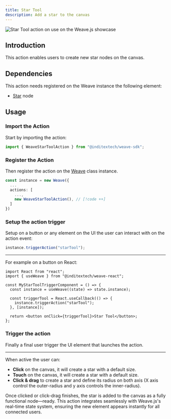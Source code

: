 ```yaml
---
title: Star Tool
description: Add a star to the canvas
---
```


![Star Tool action on use on the Weave.js showcase](/images/actions/star-tool.gif)

## Introduction

This action enables users to create new star nodes on the canvas.

## Dependencies

This action needs registered on the Weave instance the following element:

- [Star](/docs/main/build/nodes/star) node

## Usage

<div className="fd-steps">

<div className="[&_h3]:fd-step">

### Import the Action

Start by importing the action:

```ts
import { WeaveStarToolAction } from "@inditextech/weave-sdk";
```

</div>

<div className='[&_h3]:fd-step'>

### Register the Action

Then register the action on the [Weave](/docs/sdk/api-reference/weave) class instance.

```ts
const instance = new Weave({
  ...
  actions: [
    ...,
    new WeaveStarToolAction(), // [!code ++]
  ]
})
```

</div>

<div className='[&_h3]:fd-step'>

### Setup the action trigger

Setup on a button or any element on the UI the user can interact with on the action event:

```ts
instance.triggerAction("starTool");
```

---

For example on a button on React:

```tsx
import React from "react";
import { useWeave } from "@inditextech/weave-react";

const MyStarToolTriggerComponent = () => {
  const instance = useWeave((state) => state.instance);

  const triggerTool = React.useCallback(() => {
    instance.triggerAction("starTool");
  }, [instance]);

  return <button onClick={triggerTool}>Star Tool</button>;
};
```

### Trigger the action

Finally a final user trigger the UI element that launches the action.

---

When active the user can:

- **Click** on the canvas, it will create a star with a default size.
- **Touch** on the canvas, it will create a star with a default size.
- **Click & drag** to create a star and define its radius on both axis (X axis control
  the outer-radius and y axis controls the inner-radius).

Once clicked or click-drag finishes, the star is added to the canvas as a fully functional
node—ready. This action integrates seamlessly with Weave.js's real-time state system,
ensuring the new element appears instantly for all connected users.

</div>

</div>
